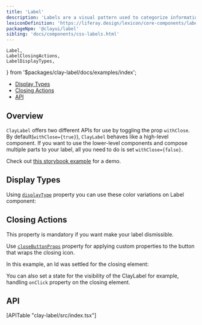 ```yaml
---
title: 'Label'
description: 'Labels are a visual pattern used to categorize information providing quick and easy recognition.'
lexiconDefinition: 'https://liferay.design/lexicon/core-components/labels/'
packageNpm: '@clayui/label'
sibling: 'docs/components/css-labels.html'
---
```


	Label,
	LabelClosingActions,
	LabelDisplayTypes,
} from '$packages/clay-label/docs/examples/index';

<div class="nav-toc-absolute">
<div class="nav-toc">

-   [Display Types](#display-types)
-   [Closing Actions](#closing-actions)
-   [API](#api)

</div>
</div>

## Overview

`ClayLabel` offers two different APIs for use by toggling the prop `withClose`. By default(`withClose={true}`), `ClayLabel` behaves like a high-level component. If you want to use the lower-level components and compose multiple parts to your label, all you need to do is set `withClose={false}`.

Check out [this storybook example](storybook.clayui.com/?path=/story/components-claylabel--w-content-before) for a demo.

## Display Types

Using [`displayType`](#api-displayType) property you can use these color variations on Label component:

<LabelDisplayTypes />

## Closing Actions

<div class="clay-site-alert alert alert-warning">
	This property is mandatory if you want make your label dismissible.
</div>

Use [`closeButtonProps`](#api-closeButtonProps) property for applying custom properties to the button that wraps the closing icon.

In this example, an Id was settled for the closing element:

<LabelClosingActions />

You can also set a state for the visibility of the ClayLabel for example, handling `onClick` property on the closing element.

<Label />

## API

<div>[APITable "clay-label/src/index.tsx"]</div>
